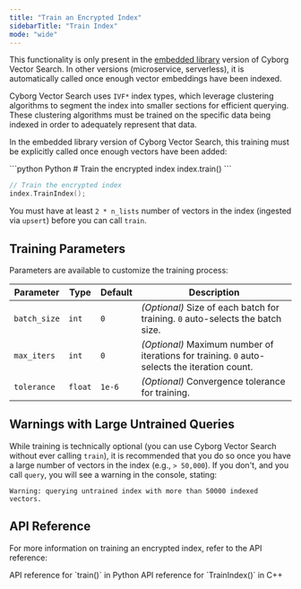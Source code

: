 ```yaml
---
title: "Train an Encrypted Index"
sidebarTitle: "Train Index"
mode: "wide"
---
```


<Note>This functionality is only present in the [embedded library](../get-started/about#deployment-models) version of Cyborg Vector Search.
In other versions (microservice, serverless), it is automatically called once enough vector embeddings have been indexed.</Note>

Cyborg Vector Search uses `IVF*` index types, which leverage clustering algorithms to segment the index into smaller sections for efficient querying. These clustering algorithms must be trained on the specific data being indexed in order to adequately represent that data.

In the embedded library version of Cyborg Vector Search, this training must be explicitly called once enough vectors have been added:

<CodeGroup>
```python Python
# Train the encrypted index
index.train()
```

```cpp C++
// Train the encrypted index
index.TrainIndex();
```
</CodeGroup>

<Tip>You must have at least `2 * n_lists` number of vectors in the index (ingested via `upsert`) before you can call `train`.</Tip>

## Training Parameters

Parameters are available to customize the training process:

| Parameter | Type | Default | Description |
|---------------|--------|---------|-------------------------------------------------------|
| `batch_size` | `int` | `0` | _(Optional)_ Size of each batch for training. `0` auto-selects the batch size. |
| `max_iters` | `int` | `0` | _(Optional)_ Maximum number of iterations for training. `0` auto-selects the iteration count. |
| `tolerance` | `float`| `1e-6` | _(Optional)_ Convergence tolerance for training. |

## Warnings with Large Untrained Queries

While training is technically optional (you can use Cyborg Vector Search without ever calling `train`), it is recommended that you do so once you have a large number of vectors in the index (e.g., `> 50,000`). If you don't, and you call `query`, you will see a warning in the console, stating:

```
Warning: querying untrained index with more than 50000 indexed vectors.
```

## API Reference

For more information on training an encrypted index, refer to the API reference:

<CardGroup cols={2}>
    <Card title="Python API Reference" href="../../api-reference/python/encrypted-index/train" icon="python">
        API reference for `train()` in Python
    </Card>
    <Card title="C++ API Reference" href="../../api-reference/cpp/encrypted-index/train" icon="brackets-curly">
        API reference for `TrainIndex()` in C++
    </Card>
</CardGroup>